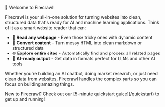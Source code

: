 👋 Welcome to Firecrawl! 

Firecrawl is your all-in-one solution for turning websites into clean, structured data that's ready for AI and machine learning applications. Think of it as a smart website reader that can:

- 📖 **Read any webpage** - Even those tricky ones with dynamic content
- 🔄 **Convert content** - Turn messy HTML into clean markdown or structured data
- 🌐 **Explore entire sites** - Automatically find and process all related pages
- 🤖 **AI-ready output** - Get data in formats perfect for LLMs and other AI tools

Whether you're building an AI chatbot, doing market research, or just need clean data from websites, Firecrawl handles the complex parts so you can focus on building amazing things.

<Tip>
  New to Firecrawl? Check out our [5-minute quickstart guide](/quickstart) to get up and running!
</Tip>